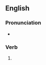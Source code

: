 ==English==

===Pronunciation===
* {{rhymes|ɔː(ɹ)n|lang=en}}

===Verb===
{{head|en|past participle}}

# {{past participle of|foreswear|lang=en}}